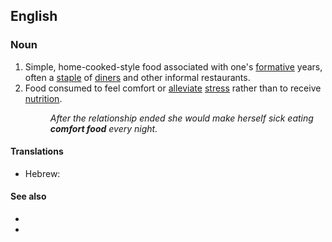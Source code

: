 ==English==
{{wikipedia}}

===Noun===
{{en-noun|~}}

# Simple, home-cooked-style food associated with one's [[formative]] years, often a [[staple]] of [[diner]]s and other informal restaurants.
# Food consumed to feel comfort or [[alleviate]] [[stress]] rather than to receive [[nutrition]].
#: ''After the relationship ended she would make herself sick eating '''comfort food''' every night.''

====Translations====
{{trans-top|simple, home-cooked-style food associated with one's [[formative]] years}}
{{trans-mid}}
{{trans-bottom}}

{{trans-top|food consumed to feel comfort}}
* Hebrew: {{t|he|אוכל מנחם|m|tr=okhél m'nakhém|alt=אוכל מנחם \ אֹכֶל מְנַחֵם}}
{{trans-mid}}
{{trans-bottom}}

====See also====
* {{l|en|meat and potatoes}}
* {{l|en|soul food}}